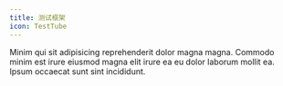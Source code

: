 ```yaml
---
title: 测试框架
icon: TestTube
---
```


Minim qui sit adipisicing reprehenderit dolor magna magna. Commodo minim est irure eiusmod magna elit irure ea eu dolor laborum mollit ea. Ipsum occaecat sunt sint incididunt.